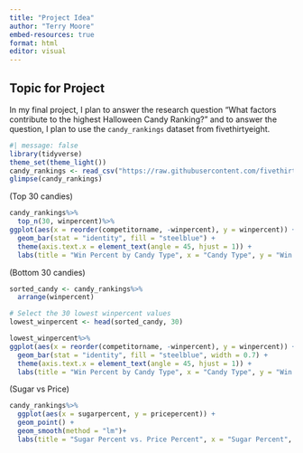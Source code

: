 ```yaml
---
title: "Project Idea"
author: "Terry Moore"
embed-resources: true
format: html
editor: visual
---
```


## Topic for Project

In my final project, I plan to answer the research question "What factors contribute to the highest Halloween Candy Ranking?" and to answer the question, I plan to use the `candy_rankings` dataset from fivethirtyeight.

```r
#| message: false
library(tidyverse)
theme_set(theme_light())
candy_rankings <- read_csv("https://raw.githubusercontent.com/fivethirtyeight/data/master/candy-power-ranking/candy-data.csv")
glimpse(candy_rankings)
```



(Top 30 candies)
```r
candy_rankings%>%
  top_n(30, winpercent)%>%
ggplot(aes(x = reorder(competitorname, -winpercent), y = winpercent)) +
  geom_bar(stat = "identity", fill = "steelblue") +
  theme(axis.text.x = element_text(angle = 45, hjust = 1)) +
  labs(title = "Win Percent by Candy Type", x = "Candy Type", y = "Win Percent")
```



(Bottom 30 candies)
```r
sorted_candy <- candy_rankings%>%
  arrange(winpercent)

# Select the 30 lowest winpercent values
lowest_winpercent <- head(sorted_candy, 30)

lowest_winpercent%>%
ggplot(aes(x = reorder(competitorname, -winpercent), y = winpercent)) +
  geom_bar(stat = "identity", fill = "steelblue", width = 0.7) +
  theme(axis.text.x = element_text(angle = 45, hjust = 1)) +
  labs(title = "Win Percent by Candy Type", x = "Candy Type", y = "Win Percent")
```

(Sugar vs Price)
```r
candy_rankings%>%
  ggplot(aes(x = sugarpercent, y = pricepercent)) +
  geom_point() +
  geom_smooth(method = "lm")+
  labs(title = "Sugar Percent vs. Price Percent", x = "Sugar Percent", y = "Price Percent")
```

